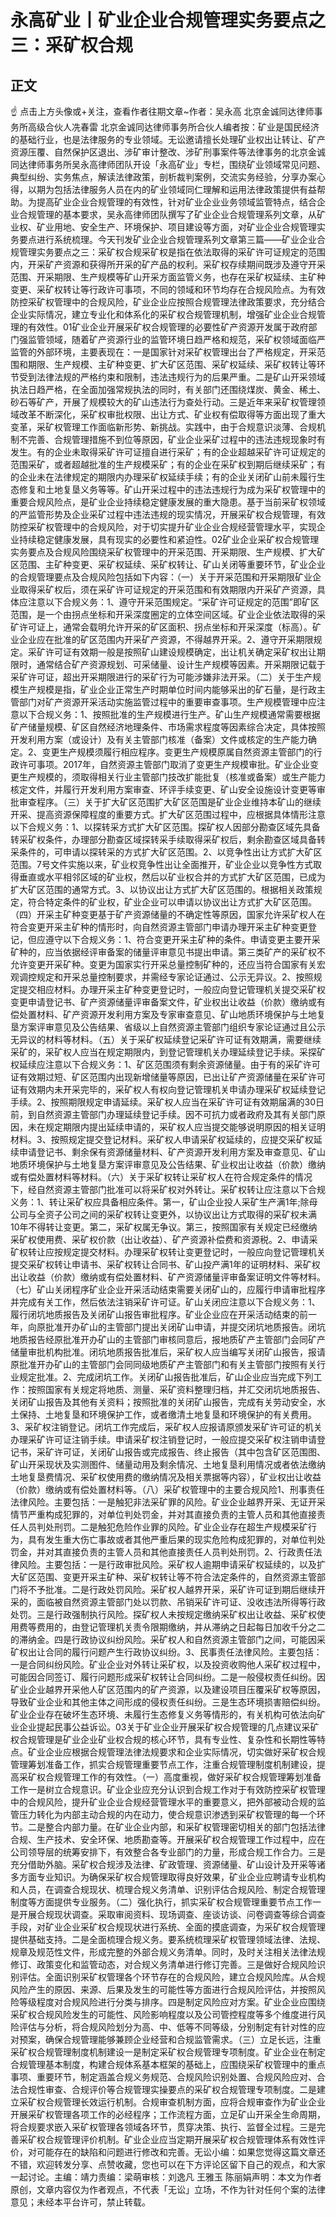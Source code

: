 # 永高矿业丨矿业企业合规管理实务要点之三：采矿权合规
## 正文
☝ 点击上方头像或+关注，查看作者往期文章~作者：吴永高 北京金诚同达律师事务所高级合伙人冼春雷 北京金诚同达律师事务所合伙人编者按：矿业是国民经济的基础行业，也是法律服务的专业领域。无讼邀请擅长处理矿业权出让转让、矿产资源压覆、自然保护区退出、涉矿审计整改、涉矿刑事案件等法律事务的北京金诚同达律师事务所吴永高律师团队开设「永高矿业」专栏，围绕矿业领域常见问题、典型纠纷、实务焦点，解读法律政策，剖析裁判案例，交流实务经验，分享办案心得，以期为包括法律服务人员在内的矿业领域同仁理解和运用法律政策提供有益帮助。为提高矿业企业合规管理的有效性，针对矿业企业业务领域监管特点，结合企业合规管理的基本要求，吴永高律师团队撰写了矿业企业合规管理系列文章，从矿业权、矿业用地、安全生产、环境保护、项目建设等方面，对矿业企业合规管理实务要点进行系统梳理。今天刊发矿业企业合规管理系列文章第三篇——矿业企业合规管理实务要点之三：采矿权合规采矿权是指在依法取得的采矿许可证规定的范围内，开采矿产资源和获得所开采的矿产品的权利。采矿权存续期间既涉及遵守开采范围、开采期限、生产规模等矿山开采方面监管义务，也存在采矿权延续、主矿种变更、采矿权转让等行政许可事项，不同的领域和环节均存在合规风险点。为有效防控采矿权管理中的合规风险，矿业企业应按照合规管理法律政策要求，充分结合企业实际情况，建立专业化和体系化的采矿权合规管理机制，增强矿业企业合规管理的有效性。01矿业企业开展采矿权合规管理的必要性矿产资源开发属于政府部门强监管领域，随着矿产资源行业的监管环境日趋严格和规范，采矿权领域面临严监管的外部环境，主要表现在：一是国家针对采矿权管理出台了严格规定，开采范围和期限、生产规模、主矿种变更、扩大矿区范围、采矿权延续、采矿权转让等环节受到法律法规的严格约束和限制，违法违规行为的后果严重。二是矿山开采领域执法日趋严格，在全面加强常规执法的同时，有关部门还围绕煤炭、黄金、稀土、砂石等矿产，开展了规模较大的矿山违法行为查处行动。三是近年来采矿权管理领域改革不断深化，采矿权审批权限、出让方式、矿业权有偿取得等方面出现了重大变革，采矿权管理工作面临新形势、新挑战。实践中，由于合规意识淡薄、合规机制不完善、合规管理措施不到位等原因，矿业企业采矿过程中的违法违规现象时有发生。有的企业未取得采矿许可证擅自进行采矿；有的企业超越采矿许可证规定的范围采矿，或者超越批准的生产规模采矿；有的企业在采矿权到期后继续采矿；有的企业未在法律规定的期限内办理采矿权延续手续；有的企业关闭矿山前未履行生态修复和土地复垦义务等等。矿山开采过程中的违法违规行为成为采矿权管理中的重要合规风险点，是矿业企业持续稳定健康发展的重大隐患。基于当前采矿权领域的严监管形势及企业采矿过程中违法违规的现实情况，开展采矿权合规管理，有效防控采矿权管理中的合规风险，对于切实提升矿业企业合规经营管理水平，实现企业持续稳定健康发展，具有现实的必要性和紧迫性。02矿业企业采矿权合规管理实务要点及合规风险围绕采矿权管理中的开采范围、开采期限、生产规模、扩大矿区范围、主矿种变更、采矿权延续、采矿权转让、矿山关闭等重要环节，矿业企业的合规管理要点及合规风险包括如下内容：（一）关于开采范围和开采期限矿业企业取得采矿权后，须在采矿许可证规定的开采范围和有效期限内开采矿产资源，具体应注意以下合规义务：1、遵守开采范围规定。“采矿许可证规定的范围”即矿区范围，是一个由拐点坐标和开采深度圈定的立体空间区域。矿业企业依法取得的采矿许可证上，通常会载明允许开采的矿区面积、拐点坐标和开采深度（标高）。矿业企业应在批准的矿区范围内开采矿产资源，不得越界开采。2、遵守开采期限规定。采矿许可证有效期一般是按照矿山建设规模确定，出让机关确定采矿权出让期限时，通常结合矿产资源规划、可采储量、设计生产规模等因素。开采期限记载于采矿许可证，超出开采期限进行的采矿行为可能涉嫌非法开采。（二）关于生产规模生产规模是指，矿业企业正常生产时期单位时间内能够采出的矿石量，是行政主管部门对矿产资源开采活动实施监管过程中的重要审查事项。生产规模管理中应注意以下合规义务：1、按照批准的生产规模进行生产。矿山生产规模通常需要根据矿产储量规模、矿区自然经济地理条件、市场需求程度等因素综合决定，具体按照开发利用方案（或设计）及有关主管部门核准（备案）文件或核定的生产能力确定。2、变更生产规模须履行相应程序。变更生产规模原属自然资源主管部门的行政许可事项。2017年，自然资源主管部门取消了变更生产规模审批。矿业企业变更生产规模的，须取得相关行业主管部门技改扩能批复（核准或备案）或生产能力核定文件，并履行开发利用方案审查、环评手续变更、矿山安全设施设计变更等审批审查程序。（三）关于扩大矿区范围扩大矿区范围是矿业企业维持本矿山的继续开采、提高资源保障程度的重要方式。扩大矿区范围过程中，应根据具体情形注意以下合规义务：1、以探转采方式扩大矿区范围。探矿权人因部分勘查区域先具备转采矿权条件，办理部分勘查区域探转采手续取得采矿权后，剩余勘查区域具备转采条件的，可申请以探转采的方式扩大矿区范围。2、以竞争性出让方式扩大矿区范围。7号文件实施以来，矿业权竞争性出让全面推开，矿业企业以竞争性方式取得垂直或水平相邻区域的矿业权，然后以矿业权合并的方式扩大矿区范围，已成为扩大矿区范围的通常方式。3、以协议出让方式扩大矿区范围的。根据相关政策规定，符合特定条件的矿业权，矿业企业可以申请以协议出让方式扩大矿区范围。（四）开采主矿种变更基于矿产资源储量的不确定性等原因，国家允许采矿权人在符合变更开采主矿种的情形时，向自然资源主管部门申请办理开采主矿种变更登记，但应遵守以下合规义务：1、符合变更开采主矿种的条件。申请变更主要开采矿种的，应当依据经评审备案的储量评审意见书提出申请。第三类矿产的采矿权不允许变更开采矿种。变更为国家实行开采总量控制矿种的，还应当符合国家有关宏观调控规定和开采总量控制要求，并需经专家论证通过、公示无异议。2、按照规定提交相应材料。办理开采主矿种变更登记时，一般应向登记管理机关提交采矿权变更申请登记书、矿产资源储量评审备案文件，矿业权出让收益（价款）缴纳或有偿处置材料、矿产资源开发利用方案及专家审查意见、矿山地质环境保护与土地复垦方案评审意见及公告结果、省级以上自然资源主管部门组织专家论证通过且公示无异议的材料等材料。（五）关于采矿权延续登记采矿许可证有效期满，需要继续采矿的，采矿权人应当在规定期限内，到登记管理机关办理延续登记手续。采探矿权延续应注意以下合规义务：1、矿区范围须有剩余资源储量。由于有的采矿许可证有效期过短、矿区范围内出现新增储量等原因，已出让矿产资源储量在采矿许可证有效期内未开采完毕的，采矿权人有权向登记管理机关申请办理采矿权延续登记手续。2、按照期限规定申请延续。采矿权人应当在采矿许可证有效期届满的30日前，到自然资源主管部门办理延续登记手续。因不可抗力或者政府及其有关部门原因，未在规定期限内提出延续申请的，采矿权人应当提交能够说明原因的相关证明材料。3、按照规定提交登记材料。采矿权人申请采矿权延续的，应提交采矿权延续申请登记书、剩余保有资源储量材料、矿产资源开发利用方案及审查意见、矿山地质环境保护与土地复垦方案评审意见及公告结果、矿业权出让收益（价款）缴纳或有偿处置材料等材料。（六）关于采矿权转让采矿权人在符合规定条件的情况下，经自然资源主管部门批准可以将采矿权对外转让。采矿权转让应注意以下合规义务：1、转让采矿权应具备相应条件。第一，矿山企业投人采矿生产满1年;除母公司与全资子公司之间的采矿权转让变更外，以协议出让方式取得的采矿权未满10年不得转让变更。第二，采矿权属无争议。第三，按照国家有关规定已经缴纳采矿权使用费、采矿权价款（出让收益）、矿产资源补偿费和资源税。2、申请采矿权转让应按规定提交材料。办理采矿权转让变更登记时，一般应向登记管理机关提交采矿权转让申请书、采矿权转让合同书、矿山投产满1年的证明材料、采矿权出让收益（价款）缴纳或有偿处置材料、矿产资源储量评审备案证明文件等材料。（七）矿山关闭程序矿业企业开采活动结束需要关闭矿山的，应履行申请审批程序并完成有关工作，然后依法注销采矿许可证。矿山关闭应注意以下合规义务：1、履行闭坑地质报告及关闭矿山报告审批程序。矿业企业应在开采活动结束的前一年，向原批准开办矿山的主管部门提出关闭矿山申请，并提交闭坑地质报告。闭坑地质报告经原批准开办矿山的主管部门审核同意后，报地质矿产主管部门会同矿产储量审批机构批准。闭坑地质报告批准后，采矿权人应当编写关闭矿山报告，报请原批准开办矿山的主管部门会同同级地质矿产主管部门和有关主管部门按照有关行业规定批准。2、完成闭坑工作。关闭矿山报告批准后，矿山企业应当完成下列工作：按照国家有关规定将地质、测量、采矿资料整理归档，并汇交闭坑地质报告、关闭矿山报告及其他有关资料；按照批准的关闭矿山报告，完成有关劳动安全，水土保持、土地复垦和环境保护工作，或者缴清土地复垦和环境保护的有关费用。3、采矿权注销登记。闭坑工作完成后，采矿权人应报请原颁发采矿许可证的机关办理采矿许可证注销手续。申请采矿权注销登记时，一般应提交采矿权注销申请登记书，采矿许可证，关闭矿山报告或完成报告、终止报告（其中包含矿区范围图、矿山开采现状及实测图件、储量动用及剩余情况、土地复垦利用情况或者依法缴纳土地复垦费情况、采矿权使用费的缴纳情况及相关票据等内容），矿业权出让收益（价款）缴纳或有偿处置材料等。（八）采矿权管理中的主要合规风险1、刑事责任法律风险。主要包括：一是触犯非法采矿罪的风险。矿业企业越界开采、无证开采情节严重构成犯罪的，对单位判处罚金，并对其直接负责的主管人员和其他直接责任人员判处刑罚。二是触犯危险作业罪的风险。矿业企业存在超生产规模采矿行为，具有发生重大伤亡事故或者其他严重后果的现实危险构成犯罪的，对单位判处罚金，并对其直接负责的主管人员和其他直接责任人员判处刑罚。2、行政责任法律风险。主要包括：一是行政审批风险。采矿权人逾期申请采矿权延续的，以及扩大矿区范围、变更开采主矿种、采矿权转让等不符合法定条件的，自然资源主管部门将不予批准。二是行政处罚风险。采矿权人越界开采，采矿许可证到期后继续开采的，面临被自然资源主管部门处以罚款、吊销采矿许可证、没收违法所得等行政处罚。三是行政强制执行风险。探矿权人未按规定缴纳采矿权出让收益、采矿权使用费等费用的，由登记管理机关责令限期缴纳，并从滞纳之日起每日加收千分之二的滞纳金。四是行政协议纠纷风险。采矿权人和自然资源主管部门之间，可能因采矿权出让合同的履行问题产生行政协议纠纷。3、民事责任法律风险。主要包括：一是合同纠纷风险。矿业企业对外转让采矿权，以及投资收购他人采矿权过程中，可能因合同签订、履行问题形成采矿权转让合同纠纷。二是一般侵权责任纠纷。因矿业企业越界开采他人矿区范围内的矿产资源，以及建设项目压覆采矿权等原因，导致矿业企业和其他主体之间形成的侵权责任纠纷。三是生态环境损害赔偿纠纷。矿业企业存在破坏生态环境、未履行生态修复义务等情形的，有关机构可依法向矿业企业提起民事公益诉讼。03关于矿业企业开展采矿权合规管理的几点建议采矿权合规管理是矿业企业矿业权合规的核心环节，具有专业性、复杂性和长期性等特点。矿业企业应根据合规管理法律法规要求和企业实际情况，切实做好采矿权合规管理筹划准备工作，抓实合规管理重要节点工作，注重合规管理制度机制建设，提高采矿权合规管理工作的有效性。（一）高度重视，做好采矿权合规管理筹划准备工作一是树立合规意识。矿业企业应充分认识到合规工作对于有效防控采矿权管理中的合规风险，提升矿业企业合规经营管理水平的重要意义，把外部被动合规的监管压力转化为内部主动合规的内在动力，使合规意识渗透到采矿权管理的每一个环节。二是整合内部力量。在矿业企业内部，和采矿权管理密切相关的部门包括法律合规、生产技术、安全环保、地质勘查等。开展采矿权合规管理工作过程中，应在公司领导层的统筹安排下，有效整合各专业部门的力量，形成合规工作合力。三是充分借助外脑。采矿权合规涉及法律、矿政管理、资源储量、矿山设计及开采等诸多方面专业知识。为确保采矿权合规管理取得良好效果，矿业企业应聘请专业机构和人员，在调查合规现状、梳理合规义务清单、识别评估合规风险、制定合规管理制度等方面提供专业服务。（二）强化执行，抓实采矿权合规管理重要节点工作一是开展合规现状调查。采取审阅资料、现场调查、座谈访谈、问卷调查等综合调查手段，对矿业企业采矿权合规现状进行系统、全面的摸底调查，为采矿权合规管理提供基础支持。二是全面梳理合规义务。要系统梳理采矿权管理领域法律、法规、规章及规范性文件，形成完整的外部合规义务清单。同时，及时关注相关法律法规修订、政策变化和监管动态，对合规义务清单进行修订完善。三是做好合规风险识别评估。全面识别采矿权管理各个环节存在的合规风险，建立合规风险库。从合规风险产生的原因、来源、后果及发生的可能性等方面进行合规风险评估，并按照风险等级程度对合规风险进行分类与排序。四是制定风险应对方案。矿业企业应围绕采矿权合规风险发生的可能性、风险影响程度以及公司管控程度等多个维度进行风险评估与分析，将合规风险划分为高、中、低等不同等级，分别制定有针对性的应对预案，确保合规管理能够兼顾企业经营和合规监管需求。（三）立足长远，注重采矿权合规管理制度机制建设一是制定采矿权合规管理专项制度。矿业企业在制定合规管理基本制度，构建合规体系基本框架的基础上，应围绕采矿权管理中的重点事项、重要环节，制定涵盖合规义务规范、合规风险识别处置、合规风险应对、合法合规性审查、合规评价等合规管理实操要点的采矿权合规管理专项制度。二是建立采矿权合规管理长效运行机制。合规审查机制方面，应将合规审查作为矿业企业开展采矿权管理各项工作的必经程序；工作流程方面，立足矿山开采全生命周期，将合规要求嵌入采矿权管理各领域各环节，贯穿决策、执行、监督全过程。三是完善采矿权合规管理评价机制。矿业企业应当定期开展采矿权合规管理体系有效性评价，对可能存在的缺陷和问题进行修改和完善。无讼小编：如果您觉得这篇文章还不错，欢迎转发分享、点赞收藏，您也可以在下方评论区留下自己的观点，和大家一起讨论。主编：靖力责编：梁萌审核：刘逸凡 王雅玉 陈丽娟声明：本文为作者原创，文章内容仅为作者观点，不代表「无讼」立场，不作为针对任何个案的法律意见；未经本平台许可，禁止转载。